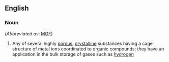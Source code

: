 ==English==

===Noun===
{{wikipedia|Metal-Organic Framework}}
{{en-noun|head=[[metal]]-[[organic]] [[framework]]}} (''Abbreviated as'': [[MOF]])

#{{chemistry}} Any of several highly [[porous]], [[crystalline]] substances having a cage structure of metal ions coordinated to organic compounds; they have an application in the bulk storage of gases such as [[hydrogen]]